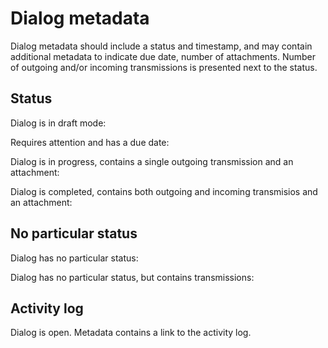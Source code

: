 
<Meta of={DialogMetadata} />

# Dialog metadata

Dialog metadata should include a status and timestamp, and may contain additional metadata to indicate due date, number of attachments. Number of outgoing and/or incoming transmissions is presented next to the status.

## Status

Dialog is in draft mode:

<Canvas of={DialogMetadata.Draft} />

Requires attention and has a due date:

<Canvas of={DialogMetadata.RequiresAttention} />

Dialog is in progress, contains a single outgoing transmission and an attachment:

<Canvas of={DialogMetadata.InProgress} />

Dialog is completed, contains both outgoing and incoming transmisios and an attachment:

<Canvas of={DialogMetadata.Completed} />

## No particular status

Dialog has no particular status:

<Canvas of={DialogMetadata.NotApplicable} />

Dialog has no particular status, but contains transmissions:

<Canvas of={DialogMetadata.Transmissions} />

## Activity log

Dialog is open. Metadata contains a link to the activity log.

<Canvas of={DialogMetadata.ActivityLog} />
